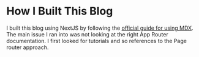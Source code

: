 # How I Built This Blog

I built this blog using NextJS by following the [official guide for using MDX](https://nextjs.org/docs/app/building-your-application/configuring/mdx).
The main issue I ran into was not looking at the right App Router documentation. I first looked for tutorials and so references to the Page router approach.